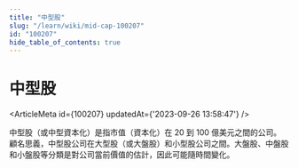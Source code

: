 ```yaml
---
title: "中型股"
slug: "/learn/wiki/mid-cap-100207"
id: "100207"
hide_table_of_contents: true
---
```



# 中型股

<ArticleMeta id={100207} updatedAt={'2023-09-26 13:58:47'} />
<div className='border-solid border-b border-t-0 my-4 border-[var(--ifm-color-gray-300)]' />

中型股（或中型資本化）是指市值（資本化）在 20 到 100 億美元之間的公司。顧名思義，中型股公司在大型股（或大盤股）和小型股公司之間。大盤股、中盤股和小盤股等分類是對公司當前價值的估計，因此可能隨時間變化。
